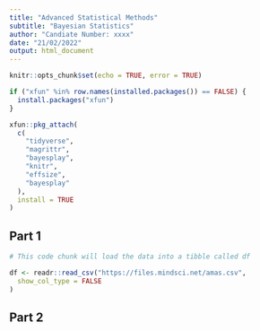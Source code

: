 ```yaml
---
title: "Advanced Statistical Methods"
subtitle: "Bayesian Statistics"
author: "Candiate Number: xxxx"
date: "21/02/2022"
output: html_document
---
```


```r
knitr::opts_chunk$set(echo = TRUE, error = TRUE)

if ("xfun" %in% row.names(installed.packages()) == FALSE) {
  install.packages("xfun")
}

xfun::pkg_attach(
  c(
    "tidyverse",
    "magrittr",
    "bayesplay",
    "knitr",
    "effsize",
    "bayesplay"
  ),
  install = TRUE
)
```

## Part 1

```r
# This code chunk will load the data into a tibble called df

df <- readr::read_csv("https://files.mindsci.net/amas.csv",
  show_col_type = FALSE
)
```



## Part 2


